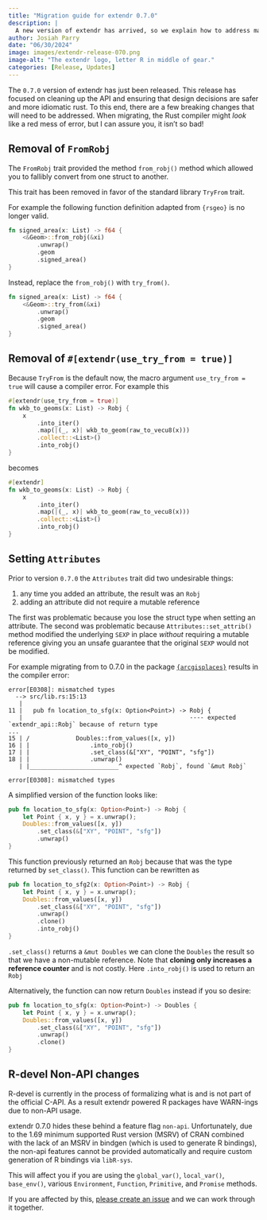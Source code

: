 ```yaml
---
title: "Migration guide for extendr 0.7.0"
description: |
  A new version of extendr has arrived, so we explain how to address major changes.
author: Josiah Parry
date: "06/30/2024"
image: images/extendr-release-070.png
image-alt: "The extendr logo, letter R in middle of gear."
categories: [Release, Updates]
---
```


The `0.7.0` version of extendr has just been released. This release has focused
on cleaning up the API and ensuring that design decisions are safer and more
idiomatic rust. To this end, there are a few breaking changes that will need to
be addressed. When migrating, the Rust compiler might *look* like a red mess of
error, but I can assure you, it isn't so bad!

## Removal of `FromRobj`

The `FromRobj` trait provided the method `from_robj()` method which allowed you
to fallibly convert from one struct to another.

This trait has been removed in favor of the standard library `TryFrom` trait.

For example the following function definition adapted from `{rsgeo}` is no
longer valid.

``` rs
fn signed_area(x: List) -> f64 {
    <&Geom>::from_robj(&xi)
        .unwrap()
        .geom
        .signed_area()
}
```

Instead, replace the `from_robj()` with `try_from()`.

``` rs
fn signed_area(x: List) -> f64 {
    <&Geom>::try_from(&xi)
        .unwrap()
        .geom
        .signed_area()
}
```

## Removal of `#[extendr(use_try_from = true)]`

Because `TryFrom` is the default now, the macro argument `use_try_from = true`
will cause a compiler error. For example this

``` rs
#[extendr(use_try_from = true)]
fn wkb_to_geoms(x: List) -> Robj {
    x
        .into_iter()
        .map(|(_, x)| wkb_to_geom(raw_to_vecu8(x)))
        .collect::<List>()
        .into_robj()
}
```

becomes

``` rs
#[extendr]
fn wkb_to_geoms(x: List) -> Robj {
    x
        .into_iter()
        .map(|(_, x)| wkb_to_geom(raw_to_vecu8(x)))
        .collect::<List>()
        .into_robj()
}
```

## Setting `Attributes`

Prior to version `0.7.0` the `Attributes` trait did two undesirable things:

1.  any time you added an attribute, the result was an `Robj`
2.  adding an attribute did not require a mutable reference

The first was problematic because you lose the struct type when setting an
attribute. The second was problematic because `Attributes::set_attrib()` method
modified the underlying `SEXP` in place *without* requiring a mutable reference
giving you an unsafe guarantee that the original `SEXP` would not be modified.

For example migrating from to 0.7.0 in the package
[`{arcgisplaces}`](https://cran.r-project.org/package=arcgisplaces) results in
the compiler error:

```         
error[E0308]: mismatched types
  --> src/lib.rs:15:13
   |
11 |   pub fn location_to_sfg(x: Option<Point>) -> Robj {
   |                                               ---- expected `extendr_api::Robj` because of return type
...
15 | /             Doubles::from_values([x, y])
16 | |                 .into_robj()
17 | |                 .set_class(&["XY", "POINT", "sfg"])
18 | |                 .unwrap()
   | |_________________________^ expected `Robj`, found `&mut Robj`

error[E0308]: mismatched types
```

A simplified version of the function looks like:

``` rs
pub fn location_to_sfg(x: Option<Point>) -> Robj {
    let Point { x, y } = x.unwrap();
    Doubles::from_values([x, y])
        .set_class(&["XY", "POINT", "sfg"])
        .unwrap()
}
```

This function previously returned an `Robj` because that was the type returned
by `set_class()`. This function can be rewritten as

``` rs
pub fn location_to_sfg2(x: Option<Point>) -> Robj {
    let Point { x, y } = x.unwrap();
    Doubles::from_values([x, y])
        .set_class(&["XY", "POINT", "sfg"])
        .unwrap()
        .clone()
        .into_robj()
}
```

`.set_class()` returns a `&mut Doubles` we can clone the `Doubles` the result so
that we have a non-mutable reference. Note that **cloning only increases a
reference counter** and is not costly. Here `.into_robj()` is used to return an
`Robj`

Alternatively, the function can now return `Doubles` instead if you so desire:

``` rs
pub fn location_to_sfg(x: Option<Point>) -> Doubles {
    let Point { x, y } = x.unwrap();
    Doubles::from_values([x, y])
        .set_class(&["XY", "POINT", "sfg"])
        .unwrap()
        .clone()
}
```

## R-devel Non-API changes

R-devel is currently in the process of formalizing what is and is not part of
the official C-API. As a result extendr powered R packages have WARN-ings due to
non-API usage.

extendr 0.7.0 hides these behind a feature flag `non-api`. Unfortunately, due to
the 1.69 minimum supported Rust version (MSRV) of CRAN combined with the lack of
an MSRV in bindgen (which is used to generate R bindings), the non-api features
cannot be provided automatically and require custom generation of R bindings via
`libR-sys`.

This will affect you if you are using the `global_var()`, `local_var()`,
`base_env()`, various `Environment`, `Function`, `Primitive`, and `Promise`
methods.

If you are affected by this, [please create an
issue](https://github.com/extendr/extendr/issues) and we can work through it
together.
